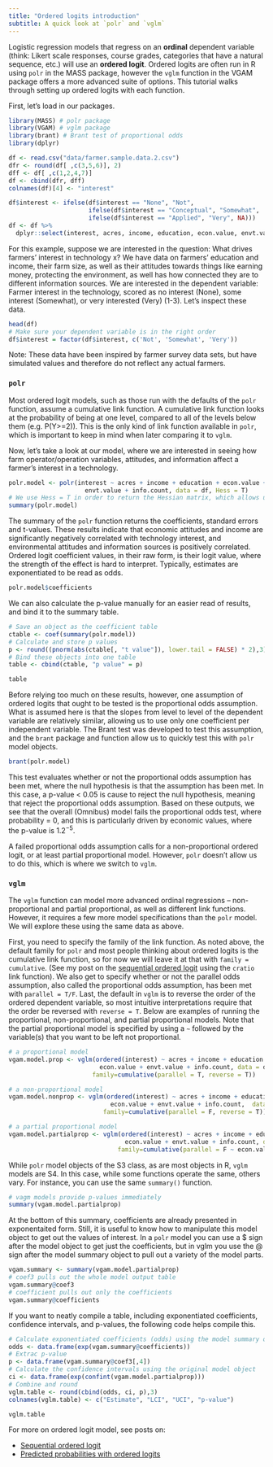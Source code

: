 ```yaml
---
title: "Ordered logits introduction"
subtitle: A quick look at `polr` and `vglm`
---
```


Logistic regression models that regress on an **ordinal** dependent variable (think: Likert scale responses, course grades, categories that have a natural sequence, etc.) will use an **ordered logit**. Ordered logits are often run in R using `polr` in the MASS package, however the `vglm` function in the VGAM package offers a more advanced suite of options. This tutorial walks through setting up ordered logits with each function.  

First, let's load in our packages.

```r
library(MASS) # polr package
library(VGAM) # vglm package
library(brant) # Brant test of proportional odds
library(dplyr)
```

```r
df <- read.csv("data/farmer.sample.data.2.csv")
dfr <- round(df[ ,c(3,5,6)], 2)
dff <- df[ ,c(1,2,4,7)]
df <- cbind(dfr, dff)
colnames(df)[4] <- "interest"

df$interest <- ifelse(df$interest == "None", "Not",
                      ifelse(df$interest == "Conceptual", "Somewhat",
                      ifelse(df$interest == "Applied", "Very", NA)))
df <- df %>% 
  dplyr::select(interest, acres, income, education, econ.value, envt.value, info.count)
```

For this example, suppose we are interested in the question: What drives farmers' interest in technology x? We have data on farmers' education and income, their farm size, as well as their attitudes towards things like earning money, protecting the environment, as well has how connected they are to different information sources. We are interested in the dependent variable: Farmer interest in the technology, scored as no interest (None), some interest (Somewhat), or very interested (Very) (1-3). Let's inspect these data.

```r
head(df)
# Make sure your dependent variable is in the right order
df$interest = factor(df$interest, c('Not', 'Somewhat', 'Very'))
```

Note: These data have been inspired by farmer survey data sets, but have simulated values and therefore do not reflect any actual farmers.

### `polr`

Most ordered logit models, such as those run with the defaults of the `polr` function, assume a cumulative link function. A cumulative link function looks at the probability of being at one level, compared to all of the levels below them (e.g. P(Y>=2)). This is the only kind of link function available in `polr`, which is important to keep in mind when later comparing it to `vglm`. 

Now, let's take a look at our model, where we are interested in seeing how farm operator/operation variables, attitudes, and information affect a farmer's interest in a technology. 

```r
polr.model <- polr(interest ~ acres + income + education + econ.value + 
                     envt.value + info.count, data = df, Hess = T) 
# We use Hess = T in order to return the Hessian matrix, which allows us to look at the model's summary
summary(polr.model)
```

The summary of the `polr` function returns the coefficients, standard errors and t-values. These results indicate that economic attitudes and income are significantly negatively correlated with technology interest, and environmental attitudes and information sources is positively correlated. Ordered logit coefficient values, in their raw form, is their logit value, where the strength of the effect is hard to interpret. Typically, estimates are exponentiated to be read as odds.

```r
polr.model$coefficients
```

We can also calculate the p-value manually for an easier read of results, and bind it to the summary table.

```r
# Save an object as the coefficient table
ctable <- coef(summary(polr.model))
# Calculate and store p values
p <- round((pnorm(abs(ctable[, "t value"]), lower.tail = FALSE) * 2),3)
# Bind these objects into one table
table <- cbind(ctable, "p value" = p)

table
```

Before relying too much on these results, however, one assumption of ordered logits that ought to be tested is the proportional odds assumption. What is assumed here is that the slopes from level to level of the dependent variable are relatively similar, allowing us to use only one coefficient per independent variable. The Brant test was developed to test this assumption, and the `brant` package and function allow us to quickly test this with `polr` model objects. 

```r
brant(polr.model)
```

This test evaluates whether or not the proportional odds assumption has been met, where the null hypothesis is that the assumption has been met. In this case, a p-value < 0.05 is cause to reject the null  hypothesis, meaning that reject the proportional odds assumption. Based on these outputs, we see that the overall (Omnibus) model fails the proportional odds test, where probability = 0, and this is particularly driven by economic values, where the p-value is $1.2^{-5}$. 

A failed proportional odds assumption calls for a non-proportional ordered logit, or at least partial proportional model. However, `polr` doesn't allow us to do this, which is where we switch to `vglm`.

### `vglm`

The `vglm` function can model more advanced ordinal regressions -- non-proportional and partial proportional, as well as different link functions. However, it requires a few more model specifications than the `polr` model. We will explore these using the same data as above.  

First, you need to specify the family of the link function. As noted above, the default family for `polr` and most people thinking about ordered logits is the cumulative link function, so for now we will leave it at that with `family = cumulative`. (See my post on the [sequential ordered logit](ol.sequential.html) using the `cratio` link function). We also get to specify whether or not the parallel odds assumption, also called the proportional odds assumption, has been met with `parallel = T/F`. Last, the default in `vglm` is to reverse the order of the ordered dependent variable, so most intuitive interpretations require that the order be reversed with `reverse = T`. Below are examples of running the proportional, non-proportional, and partial proportional models. Note that the partial proportional model is specified by using a `~` followed by the variable(s) that you want to be left not proportional.

```r
# a proportional model
vgam.model.prop <- vglm(ordered(interest) ~ acres + income + education + 
                         econ.value + envt.value + info.count, data = df, 
                       family=cumulative(parallel = T, reverse = T))

# a non-proportional model
vgam.model.nonprop <- vglm(ordered(interest) ~ acres + income + education + 
                            econ.value + envt.value + info.count,  data = df, 
                          family=cumulative(parallel = F, reverse = T))

# a partial proportional model
vgam.model.partialprop <- vglm(ordered(interest) ~ acres + income + education + 
                                econ.value + envt.value + info.count, data = df, 
                              family=cumulative(parallel = F ~ econ.value, reverse = T))
```

While `polr` model objects of the S3 class, as are most objects in R, `vglm` models are S4. In this case, while some functions operate the same, others vary. For instance, you can use the same  `summary()` function.

```r
# vagm models provide p-values immediately
summary(vgam.model.partialprop)
```

At the bottom of this summary, coefficients are already presented in exponentaited form. Still, it is useful to know how to manipulate this model object to get out the values of interest. In a `polr` model you can use a $ sign after the model object to get just the coefficients, but in vglm you use the @ sign after the model summary object to pull out a variety of the model parts.

```r
vgam.summary <- summary(vgam.model.partialprop)
# coef3 pulls out the whole model output table
vgam.summary@coef3
# coefficient pulls out only the coefficients
vgam.summary@coefficients
```

If you want to neatly compile a table, including exponentiated coefficients, confidence intervals, and p-values, the following code helps compile this. 
```r
# Calculate exponentiated coefficients (odds) using the model summary object
odds <- data.frame(exp(vgam.summary@coefficients))
# Extrac p-value
p <- data.frame(vgam.summary@coef3[,4])
# Calculate the confidence intervals using the original model object
ci <- data.frame(exp(confint(vgam.model.partialprop)))
# Combine and round 
vglm.table <- round(cbind(odds, ci, p),3)
colnames(vglm.table) <- c("Estimate", "LCI", "UCI", "p-value")

vglm.table
```

For more on ordered logit model, see posts on:  

* [Sequential ordered logit](ol.sequential.html)
* [Predicted probabilities with ordered logits](ol.predictedprobs.html)


